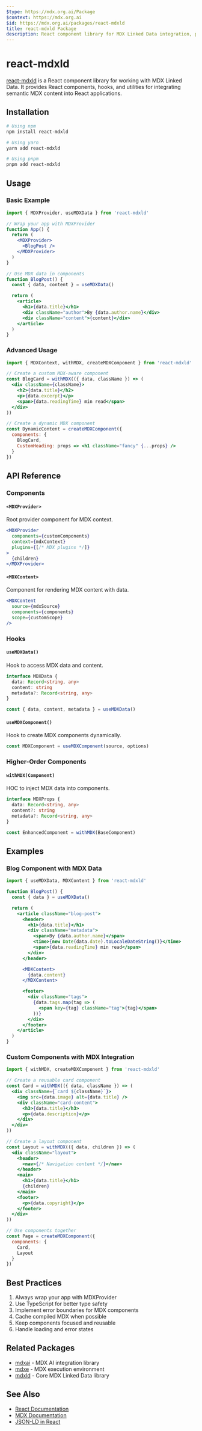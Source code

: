 ```yaml
---
$type: https://mdx.org.ai/Package
$context: https://mdx.org.ai
$id: https://mdx.org.ai/packages/react-mdxld
title: react-mdxld Package
description: React component library for MDX Linked Data integration, providing components, hooks, and utilities for semantic MDX content in React applications
---
```


# react-mdxld

[react-mdxld](https://npmjs.com/react-mdxld) is a React component library for working with MDX Linked Data. It provides React components, hooks, and utilities for integrating semantic MDX content into React applications.

## Installation

```bash
# Using npm
npm install react-mdxld

# Using yarn
yarn add react-mdxld

# Using pnpm
pnpm add react-mdxld
```

## Usage

### Basic Example

```jsx
import { MDXProvider, useMDXData } from 'react-mdxld'

// Wrap your app with MDXProvider
function App() {
  return (
    <MDXProvider>
      <BlogPost />
    </MDXProvider>
  )
}

// Use MDX data in components
function BlogPost() {
  const { data, content } = useMDXData()

  return (
    <article>
      <h1>{data.title}</h1>
      <div className="author">By {data.author.name}</div>
      <div className="content">{content}</div>
    </article>
  )
}
```

### Advanced Usage

```jsx
import { MDXContext, withMDX, createMDXComponent } from 'react-mdxld'

// Create a custom MDX-aware component
const BlogCard = withMDX(({ data, className }) => (
  <div className={className}>
    <h2>{data.title}</h2>
    <p>{data.excerpt}</p>
    <span>{data.readingTime} min read</span>
  </div>
))

// Create a dynamic MDX component
const DynamicContent = createMDXComponent({
  components: {
    BlogCard,
    CustomHeading: props => <h1 className="fancy" {...props} />
  }
})
```

## API Reference

### Components

#### `<MDXProvider>`
Root provider component for MDX context.

```jsx
<MDXProvider
  components={customComponents}
  context={mdxContext}
  plugins={[/* MDX plugins */]}
>
  {children}
</MDXProvider>
```

#### `<MDXContent>`
Component for rendering MDX content with data.

```jsx
<MDXContent
  source={mdxSource}
  components={components}
  scope={customScope}
/>
```

### Hooks

#### `useMDXData()`
Hook to access MDX data and content.

```typescript
interface MDXData {
  data: Record<string, any>
  content: string
  metadata?: Record<string, any>
}

const { data, content, metadata } = useMDXData()
```

#### `useMDXComponent()`
Hook to create MDX components dynamically.

```typescript
const MDXComponent = useMDXComponent(source, options)
```

### Higher-Order Components

#### `withMDX(Component)`
HOC to inject MDX data into components.

```typescript
interface MDXProps {
  data: Record<string, any>
  content?: string
  metadata?: Record<string, any>
}

const EnhancedComponent = withMDX(BaseComponent)
```

## Examples

### Blog Component with MDX Data

```jsx
import { useMDXData, MDXContent } from 'react-mdxld'

function BlogPost() {
  const { data } = useMDXData()

  return (
    <article className="blog-post">
      <header>
        <h1>{data.title}</h1>
        <div className="metadata">
          <span>By {data.author.name}</span>
          <time>{new Date(data.date).toLocaleDateString()}</time>
          <span>{data.readingTime} min read</span>
        </div>
      </header>

      <MDXContent>
        {data.content}
      </MDXContent>

      <footer>
        <div className="tags">
          {data.tags.map(tag => (
            <span key={tag} className="tag">{tag}</span>
          ))}
        </div>
      </footer>
    </article>
  )
}
```

### Custom Components with MDX Integration

```jsx
import { withMDX, createMDXComponent } from 'react-mdxld'

// Create a reusable card component
const Card = withMDX(({ data, className }) => (
  <div className={`card ${className}`}>
    <img src={data.image} alt={data.title} />
    <div className="card-content">
      <h3>{data.title}</h3>
      <p>{data.description}</p>
    </div>
  </div>
))

// Create a layout component
const Layout = withMDX(({ data, children }) => (
  <div className="layout">
    <header>
      <nav>{/* Navigation content */}</nav>
    </header>
    <main>
      <h1>{data.title}</h1>
      {children}
    </main>
    <footer>
      <p>{data.copyright}</p>
    </footer>
  </div>
))

// Use components together
const Page = createMDXComponent({
  components: {
    Card,
    Layout
  }
})
```

## Best Practices

1. Always wrap your app with MDXProvider
2. Use TypeScript for better type safety
3. Implement error boundaries for MDX components
4. Cache compiled MDX when possible
5. Keep components focused and reusable
6. Handle loading and error states

## Related Packages
- [mdxai](./mdxai) - MDX AI integration library
- [mdxe](./mdxe) - MDX execution environment
- [mdxld](./mdxld) - Core MDX Linked Data library

## See Also
- [React Documentation](https://react.dev)
- [MDX Documentation](https://mdxjs.com)
- [JSON-LD in React](https://json-ld.org/learn.html)
